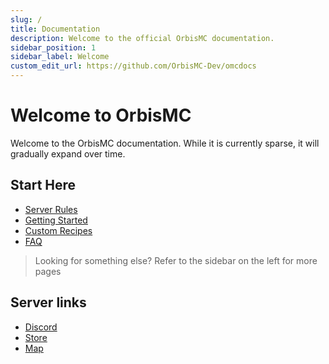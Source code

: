 ```yaml
---
slug: /
title: Documentation
description: Welcome to the official OrbisMC documentation.
sidebar_position: 1
sidebar_label: Welcome
custom_edit_url: https://github.com/OrbisMC-Dev/omcdocs
---
```

# Welcome to OrbisMC

Welcome to the OrbisMC documentation. While it is currently sparse, it will gradually expand over time.

## Start Here
- [Server Rules](/rules)
- [Getting Started](#)
- [Custom Recipes](/recipes)
- [FAQ](#)
> Looking for something else? Refer to the sidebar on the left for more pages
## Server links

 - [Discord](https://discord.gg/ATbfuv5Caq)
 - [Store](https://novus-orbis.tebex.io/)
 - [Map](https://map.orbismc.com)
 
